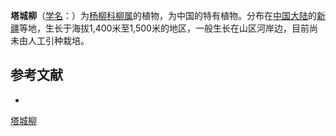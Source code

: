 {{Speciesbox
| name = 塔城柳
| status = 
| status_system = 
| image =
| genus = Salix
| species = tarbagataica
| authority = Ch. Y. Yang
}}

'''塔城柳'''（[[学名|学名]]：{{lang|la|''Salix tarbagataica''}}）为[[杨柳科|杨柳科]][[柳属|柳属]]的植物，为中国的特有植物。分布在[[中国大陆|中国大陆]]的[[新疆|新疆]]等地，生长于海拔1,400米至1,500米的地区，一般生长在山区河岸边，目前尚未由人工引种栽培。

== 参考文献 ==
<div class="references-small">
* {{cite web| url =http://www.bioinfo.cn/db05/KmzwSpecies.php?action=view&id=20278| title =塔城柳| work =《中国高等植物数据库全库》| publisher =中国科学院微生物研究所| author =昆明植物研究所| accessdate =2009-02-25| deadurl =yes| archiveurl =https://web.archive.org/web/20160305085550/http://www.bioinfo.cn/db05/KmzwSpecies.php?action=view&id=20278| archivedate =2016-03-05}}
</div>
{{Taxonbar|from=Q10930739}}

[[Category:柳属|塔城柳]]


{{植物小作品}}